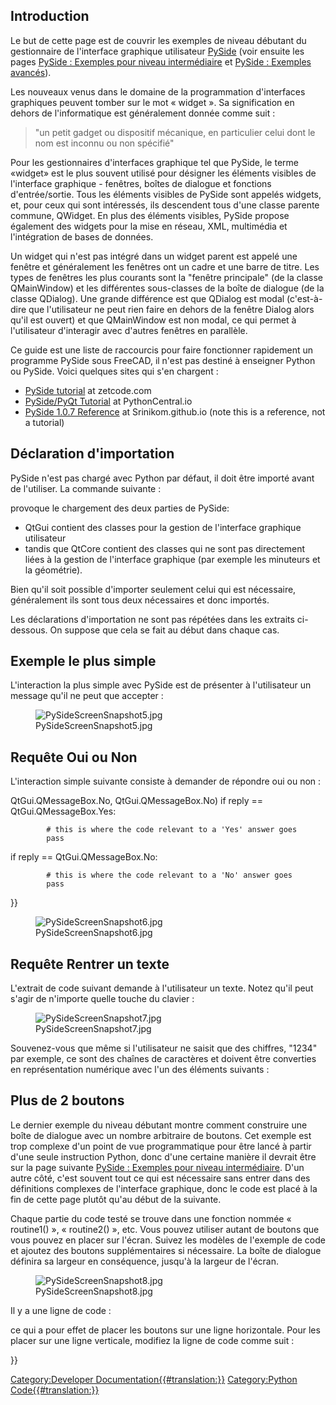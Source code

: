 <languages/>

<span id="Introduction"></span>
== Introduction ==

Le but de cette page est de couvrir les exemples de niveau débutant du gestionnaire de l'interface graphique utilisateur [[PySide/fr|PySide]] (voir ensuite les pages [[PySide_Intermediate_Examples/fr|PySide : Exemples pour niveau intermédiaire]] et [[PySide_Advanced_Examples/fr|PySide : Exemples avancés]]).

Les nouveaux venus dans le domaine de la programmation d'interfaces graphiques peuvent tomber sur le mot « widget ». Sa signification en dehors de l'informatique est généralement donnée comme suit :

<blockquote>"un petit gadget ou dispositif mécanique, en particulier celui dont le nom est inconnu ou non spécifié"</blockquote>

Pour les gestionnaires d'interfaces graphique tel que PySide, le terme «widget» est le plus souvent utilisé pour désigner les éléments visibles de l'interface graphique - fenêtres, boîtes de dialogue et fonctions d'entrée/sortie. Tous les éléments visibles de PySide sont appelés widgets, et, pour ceux qui sont intéressés, ils descendent tous d'une classe parente commune, QWidget. En plus des éléments visibles, PySide propose également des widgets pour la mise en réseau, XML, multimédia et l'intégration de bases de données.

Un widget qui n'est pas intégré dans un widget parent est appelé une fenêtre et généralement les fenêtres ont un cadre et une barre de titre. Les types de fenêtres les plus courants sont la "fenêtre principale" (de la classe QMainWindow) et les différentes sous-classes de la boîte de dialogue (de la classe QDialog). Une grande différence est que QDialog est modal (c'est-à-dire que l'utilisateur ne peut rien faire en dehors de la fenêtre Dialog alors qu'il est ouvert) et que QMainWindow est non modal, ce qui permet à l'utilisateur d'interagir avec d'autres fenêtres en parallèle.

<div class="mw-translate-fuzzy">
Ce guide est une liste de raccourcis pour faire fonctionner rapidement un programme PySide sous FreeCAD, il n'est pas destiné à enseigner Python ou PySide. Voici quelques sites qui s'en chargent :
* [http://zetcode.com/gui/pysidetutorial/ PySide tutorial] at zetcode.com
* [http://www.pythoncentral.io/series/python-pyside-pyqt-tutorial/ PySide/PyQt Tutorial] at PythonCentral.io
* [http://srinikom.github.io/ PySide 1.0.7 Reference] at Srinikom.github.io (note this is a reference, not a tutorial)
</div>

<span id="Import_statement"></span>
==Déclaration d'importation==

PySide n'est pas chargé avec Python par défaut, il doit être importé avant de l'utiliser. La commande suivante :

{{Code|code=
from PySide import QtCore
from PySide import QtGui
}}

provoque le chargement des deux parties de PySide:
* QtGui contient des classes pour la gestion de l'interface graphique utilisateur
* tandis que QtCore contient des classes qui ne sont pas directement liées à la gestion de l'interface graphique (par exemple les minuteurs et la géométrie).
Bien qu'il soit possible d'importer seulement celui qui est nécessaire, généralement ils sont tous deux nécessaires et donc importés.

Les déclarations d'importation ne sont pas répétées dans les extraits ci-dessous. On suppose que cela se fait au début dans chaque cas.

<span id="Simplest_Example"></span>
==Exemple le plus simple==

L'interaction la plus simple avec PySide est de présenter à l'utilisateur un message qu'il ne peut que accepter :

{{Code|code=
reply = QtGui.QMessageBox.information(None,"","Houston, we have a problem")
}}

[[File:PySideScreenSnapshot5.jpg]]

<span id="Yes_or_No_Query"></span>
==Requête Oui ou Non ==

L'interaction simple suivante consiste à demander de répondre oui ou non :

{{Code|code=
reply = QtGui.QMessageBox.question(None, "", "This is your chance to answer, what do you think?",
         QtGui.QMessageBox.Yes {{!}} QtGui.QMessageBox.No, QtGui.QMessageBox.No)
if reply == QtGui.QMessageBox.Yes:
         # this is where the code relevant to a 'Yes' answer goes
         pass
if reply == QtGui.QMessageBox.No:
         # this is where the code relevant to a 'No' answer goes
         pass
}}

[[File:PySideScreenSnapshot6.jpg]]

<span id="Enter_Text_Query"></span>
==Requête Rentrer un texte==

L'extrait de code suivant demande à l'utilisateur un texte. Notez qu'il peut s'agir de n'importe quelle touche du clavier :

{{Code|code=
reply = QtGui.QInputDialog.getText(None, "Ouija Central","Enter your thoughts for the day:")
if reply[1]:
	# user clicked OK
	replyText = reply[0]
else:
	# user clicked Cancel
	replyText = reply[0] # which will be "" if they clicked Cancel
}}

[[File:PySideScreenSnapshot7.jpg]]

Souvenez-vous que même si l'utilisateur ne saisit que des chiffres, "1234" par exemple, ce sont des chaînes de caractères et doivent être converties en représentation numérique avec l'un des éléments suivants :

{{Code|code=
anInteger = int(userInput) # to convert to an integer from a string representation

aFloat = float(userInput) # to convert to a float from a string representation
}}

<span id="More_Than_2_Buttons"></span>
==Plus de 2 boutons==

Le dernier exemple du niveau débutant montre comment construire une boîte de dialogue avec un nombre arbitraire de boutons. Cet exemple est trop complexe d'un point de vue programmatique pour être lancé à partir d'une seule instruction Python, donc d'une certaine manière il devrait être sur la page suivante [[PySide_Intermediate_Examples/fr|PySide : Exemples pour niveau intermédiaire]]. D'un autre côté, c'est souvent tout ce qui est nécessaire sans entrer dans des définitions complexes de l'interface graphique, donc le code est placé à la fin de cette page plutôt qu'au début de la suivante.

{{Code|code=
from PySide import QtGui, QtCore

class MyButtons(QtGui.QDialog):
	""""""
	def __init__(self):
		super(MyButtons, self).__init__()
		self.initUI()
	def initUI(self):      
		option1Button = QtGui.QPushButton("Option 1")
		option1Button.clicked.connect(self.onOption1)
		option2Button = QtGui.QPushButton("Option 2")
		option2Button.clicked.connect(self.onOption2)
		option3Button = QtGui.QPushButton("Option 3")
		option3Button.clicked.connect(self.onOption3)
		option4Button = QtGui.QPushButton("Option 4")
		option4Button.clicked.connect(self.onOption4)
		option5Button = QtGui.QPushButton("Option 5")
		option5Button.clicked.connect(self.onOption5)
		#
		buttonBox = QtGui.QDialogButtonBox()
		buttonBox = QtGui.QDialogButtonBox(QtCore.Qt.Horizontal)
		buttonBox.addButton(option1Button, QtGui.QDialogButtonBox.ActionRole)
		buttonBox.addButton(option2Button, QtGui.QDialogButtonBox.ActionRole)
		buttonBox.addButton(option3Button, QtGui.QDialogButtonBox.ActionRole)
		buttonBox.addButton(option4Button, QtGui.QDialogButtonBox.ActionRole)
		buttonBox.addButton(option5Button, QtGui.QDialogButtonBox.ActionRole)
		#
		mainLayout = QtGui.QVBoxLayout()
		mainLayout.addWidget(buttonBox)
		self.setLayout(mainLayout)
		# define window		xLoc,yLoc,xDim,yDim
		self.setGeometry(	250, 250, 0, 50)
		self.setWindowTitle("Pick a Button")
		self.setWindowFlags(QtCore.Qt.WindowStaysOnTopHint)
	def onOption1(self):
		self.retStatus = 1
		self.close()
	def onOption2(self):
		self.retStatus = 2
		self.close()
	def onOption3(self):
		self.retStatus = 3
		self.close()
	def onOption4(self):
		self.retStatus = 4
		self.close()
	def onOption5(self):
		self.retStatus = 5
		self.close()

def routine1():
	print ('routine 1')

form = MyButtons()
form.exec_()
if form.retStatus==1:
	routine1()
elif form.retStatus==2:
	routine2()
elif form.retStatus==3:
	routine3()
elif form.retStatus==4:
	routine4()
elif form.retStatus==5:
	routine5()
}}

Chaque partie du code testé se trouve dans une fonction nommée « routine1() », « routine2() », etc. Vous pouvez utiliser autant de boutons que vous pouvez en placer sur l'écran. Suivez les modèles de l'exemple de code et ajoutez des boutons supplémentaires si nécessaire. La boîte de dialogue définira sa largeur en conséquence, jusqu'à la largeur de l'écran.

[[File:PySideScreenSnapshot8.jpg]]

Il y a une ligne de code :

{{Code|code=
buttonBox = QtGui.QDialogButtonBox(QtCore.Qt.Horizontal)
}}

ce qui a pour effet de placer les boutons sur une ligne horizontale. Pour les placer sur une ligne verticale, modifiez la ligne de code comme suit :

{{Code|code=
buttonBox = QtGui.QDialogButtonBox(QtCore.Qt.Vertical)
}}


{{Powerdocnavi{{#translation:}}}}
[[Category:Developer Documentation{{#translation:}}]]
[[Category:Python Code{{#translation:}}]]